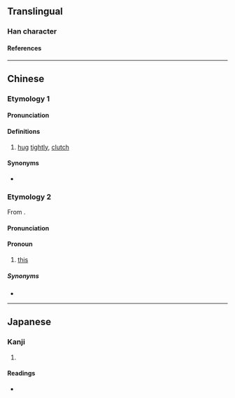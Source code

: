 {{character info}}
==Translingual==

===Han character===
{{Han char|rn=64|rad=手|as=10|sn=14|four=22550|canj=HQORQ,QORQ|ids=⿲龵合手(GJK),⿲手合手(HT)}}

====References====
{{Han ref|kx=0449.081|dkj=12554|dj=0799.300|hdz=31928.010|uh=643F}}

----

==Chinese==
{{zh-forms|alt=個-Wu,箇-Wu}}
===Etymology 1===
====Pronunciation====
{{zh-pron
|m=gé
|ma=y
|c=gaap3
|w=5geq
|cat=v
}}

====Definitions====
{{zh-hanzi}}

# {{lb|zh|dialectal}} [[hug]] [[tightly]], [[clutch]]

====Synonyms====
* {{sense|hug}}
{{zh-dial|摟}}

===Etymology 2===
From {{zh-l|個|tr=-}}.

====Pronunciation====
{{zh-pron
|w=5geq
|cat=pron
}}

====Pronoun====
{{zh-hanzi}}

# {{lb|zh|Northern Wu}} [[this]]
#: {{zh-x|我 來 搭 儂 介紹，搿 位 是 王 先生。|Let me introduce him to you, '''this''' is Mr Wang.|SH|tr=3ngu+3le+4taq+3non+2jia zau+5geq+3hhue+3zr+3hhuaan+1xi san}}

=====Synonyms=====
* {{sense|this}}
{{zh-dial|這}}

----

==Japanese==

===Kanji===
{{ja-kanji|grade=|rs=手10}}

# {{rfdef|ja|sort=手10}}

====Readings====
* {{ja-readings|on=[[かく]] (kaku)|kun=}}